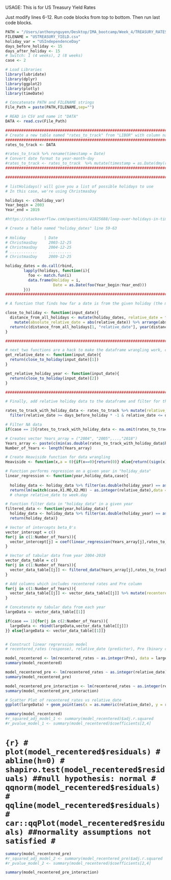 USAGE: This is for US Treasury Yield Rates

Just modify lines 6-12. Run code blocks from top to bottom. Then run last code blocks.

```r
PATH = "/Users/anthonynguyen/Desktop/IMA_bootcamp/Week_4/TREASURY_RATES/"
FILENAME = "USTREASURY_YIELD.csv"
holiday_var = "USIndependenceDay"
days_before_holiday <- 15
days_after_holiday <- 15
# Switch: 1 (4 weeks), 2 (8 weeks)
case <- 2
```


```r
# Load Libraries
library(lubridate)
library(dplyr)
library(ggplot2)
library(plotly)
library(timeDate)

# Concatenate PATH and FILENAME strings
File_Path = paste(PATH,FILENAME,sep="")

# READ in CSV and name it "DATA"
DATA <- read.csv(File_Path)

##############################################################################
# Create a new table named "rates_to_track" from "LIBOR" with column name "time stamp" containing entries with format Year-Month-Day 
##############################################################################
rates_to_track <- DATA

#rates_to_track %>% rename(timestamp = Date)
# Convert date format to year-month-day
#rates_to_track <- rates_to_track  %>% mutate(timestamp = as.Date(dmy(rates_to_track$Date)))  
##############################################################################

##############################################################################

# listHolidays() will give you a list of possible holidays to use
# In this case, we're using ChristmasDay

holidays <- c(holiday_var)  
Year_begin = 2003
Year_end = 2019

#https://stackoverflow.com/questions/41825688/loop-over-holidays-in-timedate-package

# Create a Table named "holiday_dates" line 59-63
  
# Holiday        | Date 
# ChristmasDay     2003-12-25
# ChristmasDay     2004-12-25
# ............     ..........
# ChristmasDay     2009-12-25 

holiday_dates = do.call(rbind,
        lapply(holidays, function(i){
          foo <- match.fun(i)  
          data.frame(Holiday = i,
                     Date = as.Date(foo(Year_begin:Year_end)))
        }))
#############################################################################

# A function that finds how far a date is from the given holiday (the minimum distance). returns a column of this distance and the year of the holiday

close_to_holiday <- function(input_date){
  distance_from_all_holidays <- mutate(holiday_dates, relative_date = floor(as.period(interval(Date, input_date) ) %/% days(1) ) )%>%
    mutate(absolute_relative_date = abs(relative_date)) %>% arrange(absolute_relative_date)
  return(c(distance_from_all_holidays[1, "relative_date"], year(distance_from_all_holidays[1, "Date"])))
}

#############################################################################
```

```r

# next two functions are a hack to make the dataframe wrangling work, can be made better 
get_relative_date <- function(input_date){
  return(close_to_holiday(input_date)[1])
}

get_relative_holiday_year <- function(input_date){
  return(close_to_holiday(input_date)[2])
}

#############################################################################

# Finally, add relative holiday data to the dataframe and filter for the days you need 

rates_to_track_with_holiday_data <- rates_to_track %>% mutate(relative_date = lapply(Date, get_relative_date) ) %>% mutate(holiday_year = lapply(Date, get_relative_holiday_year)) %>%
  filter(relative_date >= days_before_holiday * -1 & relative_date <= days_after_holiday)

# Filter NA data
if(case == 2){rates_to_track_with_holiday_data <- na.omit(rates_to_track_with_holiday_data)}

```

```r
# Creates vector Years_array = ("2004", "2005",...,"2018")
Years_array <- paste(c(min(as.double(rates_to_track_with_holiday_data$holiday_year)):max(as.double(rates_to_track_with_holiday_data$holiday_year))))
Number_of_Years <- length(Years_array)

# Create Heaviside function for data wrangling
Heaviside <- function(x,a = 0){if(x==0){return(0)} else{return((sign(x)+1)/2)}}

# Function performs regression on a given year in "holiday_data"
linear_regression <- function(year,holiday_data,case){
  
  holiday_data <- holiday_data %>% filter(as.double(holiday_year) == as.double(year))
  return(lm(switch(case,X1.MO,X2.MO) ~ as.integer(relative_date),data = holiday_data))}
  # change relative_date to week.day

# Function filter data in "holiday_data" in a given year
filtered_data <- function(year,holiday_data){
  holiday_data <- holiday_data %>% filter(as.double(holiday_year) == as.double(year))
  return(holiday_data)}

# Vector of intercepts beta_0's
vector_intercept = c()
for(j in c(1:Number_of_Years)){
  vector_intercept[j] = coef(linear_regression(Years_array[j],rates_to_track_with_holiday_data,case))[1]
}

# Vector of tabular data from year 2004-2019
vector_data_table = c()
for(j in c(1:Number_of_Years)){
  vector_data_table[[j]] <- filtered_data(Years_array[j],rates_to_track_with_holiday_data)
}

# Add columns which includes recentered rates and Pre column
for(j in c(1:Number_of_Years)){
  vector_data_table[[j]] <- vector_data_table[[j]] %>% mutate(recentered_rates = switch(case,X1.MO,X2.MO) - vector_intercept[j]) %>% mutate(Pre = lapply(vector_data_table[[j]]$relative_date,Heaviside))
}

# Concatenate my tabular data from each year
largeData <- vector_data_table[[1]]

if(case == 1){for(j in c(2:Number_of_Years)){
  largeData <- rbind(largeData,vector_data_table[[j]])
}} else{largeData <- vector_data_table[[1]]}


# Construct linear regrerssion model 
# recentered_rates (response), relative_date (predictor), Pre (binary categorical predictor)

model_recentered <- lm(recentered_rates ~ as.integer(Pre), data = largeData)
summary(model_recentered)

model_recentered_pre <- lm(recentered_rates ~ as.integer(relative_date) + as.integer(Pre), data = largeData)
summary(model_recentered_pre)

model_recentered_pre_interaction <- lm(recentered_rates ~ as.integer(relative_date) + as.integer(Pre) + as.integer(relative_date) * as.integer(Pre) , data = largeData)
summary(model_recentered_pre_interaction)

# Scatter Plot of recentered_rates vs relative_date
ggplot(largeData) + geom_point(aes(x = as.numeric(relative_date), y = recentered_rates, color = holiday_year))

```

```r
summary(model_recentered)
#r_squared_adj_model_1 <- summary(model_recentered)$adj.r.squared
#r_pvalue_model_1 <- summary(model_recentered)$coefficients[2,4]
```
# ```{r}
# plot(model_recentered$residuals)
# abline(h=0)
# shapiro.test(model_recentered$residuals) ##null hypothesis: normal
# qqnorm(model_recentered$residuals)
# qqline(model_recentered$residuals)
# car::qqPlot(model_recentered$residuals) ##normality assumptions not satisfied
# ``` 
```r
summary(model_recentered_pre)
#r_squared_adj_model_2 <- summary(model_recentered_pre)$adj.r.squared
#r_pvalue_model_2 <- summary(model_recentered)$coefficients[2,4]
```

```r
summary(model_recentered_pre_interaction)
```